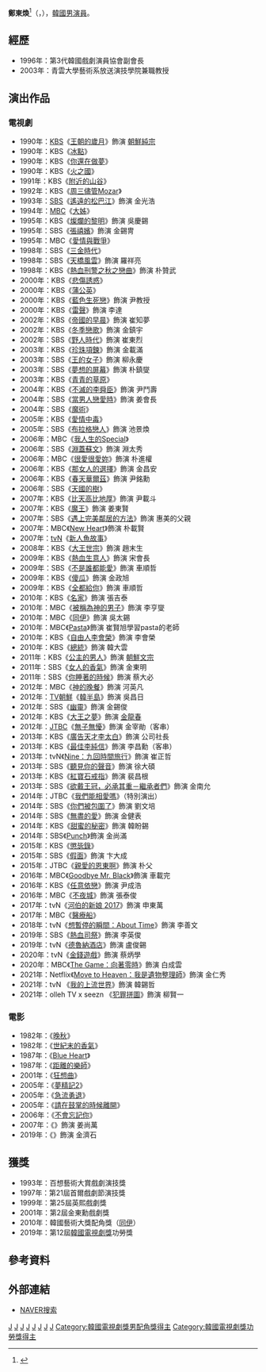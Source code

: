 {{藝人
|姓名 = 鄭東煥
|類型 = 男演員
|圖片 = Jeong Dong-Hwan from acrofan.jpg
|圖片尺寸 = 
|圖片簡介 = 
|本名 =
|外文名 = 정동환
|外文 = ko
|羅馬拼音 = Jung Dong Hwan
|英文名 =
|暱稱 =
|其他藝名 = 
|國籍 = {{KOR}}
|出生日期 = {{birth_date_and_age|1949|8|5}}
|出生地點 = {{KOR}}[[全羅北道|全羅北道]][[金堤市|金堤市]]
|宗教信仰 = 
|語言 = [[韓語|韓語]]
|配偶 = 鄭允善
|職業 = [[演員|演員]]
|教育程度 = [[首爾藝術大學|首爾藝術大學]]
|出道作 = 
|出道日期 = 1973年
|代表作 = 
|活躍年代 =
|唱片公司 = 
|經紀公司 = 
|相關團體 = 
|網站 = 
}}

'''鄭東煥'''<ref>{{cite news|url=https://newslibrary.naver.com/viewer/index.nhn?articleId=1978081600329206020&editNo=2&printCount=1&publishDate=1978-08-16&officeId=00032&pageNo=6&printNo=10116&publishType=00020|title=연극主演(주연)을 맡아 탤런트 鄭東煥(정동환)군|publisher=[[京鄉新聞|京鄉新聞]]|date=1978-08-16|accessdate=2021-03-01}}</ref>（{{lang-ko|'''정동환'''}}，{{bd|1949年|8月5日}}），[[韓國|韓國]][[男演員|男演員]]。

==經歷==
* 1996年：第3代韓國戲劇演員協會副會長 
* 2003年：青雲大學藝術系放送演技學院兼職教授
== 演出作品 ==
=== 電視劇 ===
*1990年：[[韓國放送公社|KBS]]《[[王朝的歲月|王朝的歲月]]》飾演 [[朝鮮純宗|朝鮮純宗]]
*1990年：KBS《[[冰點_(韓國電視劇)|冰點]]》
*1990年：KBS《[[你還在做夢|你還在做夢]]》
*1990年：KBS《[[火之國_(電視劇)|火之國]]》
*1991年：KBS《[[附近的山谷|附近的山谷]]》
*1992年：KBS《[[周三儘管Mozar|周三儘管Mozar]]》
*1993年：[[SBS_(韓國)|SBS]]《[[遙遠的松巴江|遙遠的松巴江]]》飾演 金光浩
*1994年：[[文化廣播_(韓國)|MBC]]《[[大姊_(韓國電視劇)|大姊]]》
*1995年：KBS《[[燦爛的黎明|燦爛的黎明]]》飾演 吳慶錫
*1995年：SBS《[[張禧嬪_(電視劇)|張禧嬪]]》飾演 金錫冑
*1995年：MBC《[[愛情與戰爭|愛情與戰爭]]》
*1998年：SBS《[[三金時代|三金時代]]》
*1998年：SBS《[[天橋風雲|天橋風雲]]》飾演 羅祥亮
*1998年：KBS《[[熱血刑警之秋之戀曲|熱血刑警之秋之戀曲]]》飾演 朴贊武
*2000年：KBS《[[悲傷誘惑|悲傷誘惑]]》
*2000年：KBS《[[蒲公英_(韓國電視劇)|蒲公英]]》
*2000年：KBS《[[藍色生死戀|藍色生死戀]]》飾演 尹教授
*2000年：KBS《[[雷聲_(電視劇)|雷聲]]》飾演 李達
*2002年：KBS《[[帝國的早晨|帝國的早晨]]》飾演 崔知夢
*2002年：KBS《[[冬季戀歌|冬季戀歌]]》飾演 金鎮宇
*2002年：SBS《[[野人時代|野人時代]]》飾演 崔東烈
*2003年：KBS《[[珍珠項鍊_(韓劇)|珍珠項鍊]]》飾演 金載滿
*2003年：SBS《[[王的女子|王的女子]]》飾演 柳永慶
*2003年：SBS《[[夢想的屏幕|夢想的屏幕]]》飾演 朴鎮燮
*2003年：KBS《[[青青的草原|青青的草原]]》
*2004年：KBS《[[不滅的李舜臣|不滅的李舜臣]]》飾演 尹鬥壽
*2004年：SBS《[[當男人戀愛時_(2004年電視劇)|當男人戀愛時]]》飾演 姜會長
*2004年：SBS《[[魔術_(電視劇)|魔術]]》
*2005年：KBS《[[愛情中毒|愛情中毒]]》
*2005年：SBS《[[布拉格戀人|布拉格戀人]]》飾演 池景煥
*2006年：MBC《[[我人生的Special|我人生的Special]]》
*2006年：SBS《[[淵蓋蘇文_(電視劇)|淵蓋蘇文]]》飾演 淵太秀
*2006年：MBC《[[很愛很愛妳|很愛很愛妳]]》飾演 朴進權
*2006年：KBS《[[那女人的選擇|那女人的選擇]]》飾演 金昌安
*2006年：KBS《[[春天華爾茲|春天華爾茲]]》飾演 尹銘勳
*2006年：SBS《[[天國的樹|天國的樹]]》
*2007年：KBS《[[比天高比地厚|比天高比地厚]]》飾演 尹載斗
*2007年：KBS《[[魔王_(韓國電視劇)|魔王]]》飾演 姜東賢
*2007年：SBS《[[遇上完美鄰居的方法|遇上完美鄰居的方法]]》飾演 惠美的父親
*2007年：MBC《[[New_Heart|New Heart]]》飾演 朴載賢
*2007年：[[tvN|tvN]]《[[新人魚故事|新人魚故事]]》
*2008年：KBS《[[大王世宗|大王世宗]]》飾演 趙末生
*2009年：KBS《[[熱血生意人|熱血生意人]]》飾演 宋會長
*2009年：SBS《[[不是誰都能愛|不是誰都能愛]]》飾演 車順哲
*2009年：KBS《[[傻瓜_(電視劇)|傻瓜]]》飾演 金政旭
*2009年：KBS《[[全都給你|全都給你]]》飾演 車順哲
*2010年：KBS《[[名家_(電視劇)|名家]]》飾演 張吉泰
*2010年：MBC《[[被稱為神的男子|被稱為神的男子]]》飾演 李亨燮
*2010年：MBC《[[同伊|同伊]]》飾演 吳太錫
*2010年：MBC《[[Pasta_(電視劇)|Pasta]]》飾演 崔賢旭學習pasta的老師
*2010年：KBS《[[自由人李會榮|自由人李會榮]]》飾演 李會榮
*2010年：KBS《[[總統_(韓國電視劇)|總統]]》飾演 韓大雲
*2011年：KBS《[[公主的男人|公主的男人]]》飾演 [[朝鮮文宗|朝鮮文宗]]
*2011年：SBS《[[女人的香氣|女人的香氣]]》飾演 金東明
*2011年：SBS《[[你睡著的時候|你睡著的時候]]》飾演 蔡大必
*2012年：MBC《[[神的晚餐|神的晚餐]]》飾演 河英凡
*2012年：[[TV朝鮮|TV朝鮮]]《[[韓半島_(電視劇)|韓半島]]》飾演 吳昌日
*2012年：SBS《[[幽靈_(韓國電視劇)|幽靈]]》飾演 金錫俊
*2012年：KBS《[[大王之夢|大王之夢]]》飾演 [[金龍春|金龍春]]
*2012年：[[JTBC|JTBC]]《[[無子無懮|無子無懮]]》飾演 金宰勛（客串）
*2013年：KBS《[[廣告天才李太白|廣告天才李太白]]》飾演 公司社長
*2013年：KBS《[[最佳李純信|最佳李純信]]》飾演 李昌勳（客串）
*2013年：tvN《[[Nine：九回時間旅行|Nine：九回時間旅行]]》飾演 崔正哲
*2013年：SBS《[[聽見你的聲音|聽見你的聲音]]》飾演 徐大碩
*2013年：KBS《[[紅寶石戒指_(電視劇)|紅寶石戒指]]》飾演 裴昌根
*2013年：SBS《[[欲戴王冠，必承其重－繼承者們|欲戴王冠，必承其重－繼承者們]]》飾演 金南允
*2014年：JTBC《[[我們能相愛嗎|我們能相愛嗎]]》（特別演出）
*2014年：SBS《[[你們被包圍了|你們被包圍了]]》飾演 劉文培
*2014年：SBS《[[無盡的愛_(2014年電視劇)|無盡的愛]]》飾演 金健表
*2014年：KBS《[[甜蜜的秘密|甜蜜的秘密]]》飾演 韓盼錫
*2014年：SBS《[[Punch_(電視劇)|Punch]]》飾演 金尚滿
*2015年：KBS《[[懲毖錄_(電視劇)|懲毖錄]]》
*2015年：SBS《[[假面_(電視劇)|假面]]》飾演 卞大成
*2015年：JTBC《[[親愛的恩東啊|親愛的恩東啊]]》飾演 朴父
*2016年：MBC《[[Goodbye_Mr._Black|Goodbye Mr. Black]]》飾演 車載完
*2016年：KBS《[[任意依戀|任意依戀]]》飾演 尹成浩
*2016年：MBC《[[不夜城_(電視劇)|不夜城]]》飾演 張泰俊
*2017年：tvN《[[河伯的新娘_2017|河伯的新娘 2017]]》飾演 申東萬
*2017年：MBC《[[醫療船_(韓國電視劇)|醫療船]]》
*2018年：tvN《[[想暫停的瞬間：About_Time|想暫停的瞬間：About Time]]》飾演 李善文
*2019年：SBS《[[熱血司祭|熱血司祭]]》飾演 李英俊
*2019年：tvN《[[德魯納酒店|德魯納酒店]]》飾演 盧俊錫
*2020年：tvN《[[金錢遊戲_(韓國電視劇)|金錢遊戲]]》飾演 蔡炳學
*2020年：MBC《[[The_Game：向著零時|The Game：向著零時]]》飾演 白成雲
*2021年：Netflix《[[Move_to_Heaven：我是遺物整理師|Move to Heaven：我是遺物整理師]]》飾演 金仁秀
*2021年：tvN 《[[我的上流世界|我的上流世界]]》飾演 韓錫哲
*2021年：olleh TV x seezn 《[[犯罪拼圖|犯罪拼圖]]》飾演 柳賢一

=== 電影 ===
*1982年：《[[晚秋_(1982年電影)|晚秋]]》
*1982年：《[[世紀末的香氣|世紀末的香氣]]》
*1987年：《[[Blue_Heart|Blue Heart]]》
*1987年：《[[距離的樂師|距離的樂師]]》
*2001年：《[[狂想曲_(電影)|狂想曲]]》
*2005年：《[[夢精記2|夢精記2]]》
*2005年：《[[急流勇退|急流勇退]]》
*2005年：《[[請在鼓掌的時候離開|請在鼓掌的時候離開]]》
*2006年：《[[不會忘記你|不會忘記你]]》
*2007年：《{{link-ko|七日綁票令|세븐 데이즈 (2007년 영화)}}》飾演 姜尚萬
*2019年：《{{link-ko|娑婆訶|사바하}}》飾演 金濟石

==獲獎==
* 1993年：百想藝術大賞戲劇演技獎 
* 1997年：第21屆首爾戲劇節演技獎 
* 1999年：第25屆英熙戲劇獎
* 2001年：第2屆金東勳戲劇獎
* 2010年：韓國藝術大獎配角獎（[[同伊|同伊]]）
* 2019年：第12屆[[韓國電視劇節|韓國電視劇獎]]功勞獎

== 參考資料 ==
{{reflist}}

== 外部連結 ==
*[https://people.search.naver.com/search.naver?where=nexearch&query=%EC%A0%95%EB%8F%99%ED%99%98&sm=tab_etc&ie=utf8&key=PeopleService&os=102677 NAVER搜索] {{Wayback|url=https://people.search.naver.com/search.naver?where=nexearch&query=%EC%A0%95%EB%8F%99%ED%99%98&sm=tab_etc&ie=utf8&key=PeopleService&os=102677 |date=20200418004754 }}{{ko}}

{{百想藝術大賞電視部門男子新人演技賞}}
{{金銀淑作品}}
[[Category:韩國電視演員|J]]
[[Category:韩國電影演員|J]]
[[Category:首爾藝術大學校友|J]]
[[Category:全羅北道出身人物|J]]
[[Category:金堤市出身人物|J]]
[[Category:鄭姓|J]]
[[Category:韓國男演員|J]]
[[Category:1949年出生|J]]
[[Category:韓國電視劇獎男配角獎得主|Category:韓國電視劇獎男配角獎得主]]
[[Category:韓國電視劇獎功勞獎得主|Category:韓國電視劇獎功勞獎得主]]